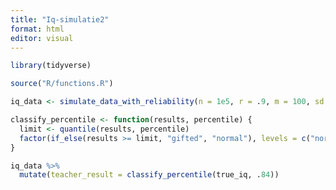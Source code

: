 ---
title: "Iq-simulatie2"
format: html
editor: visual
---

```{r}
library(tidyverse)
```

```{r}
source("R/functions.R")

iq_data <- simulate_data_with_reliability(n = 1e5, r = .9, m = 100, sd = 15)

classify_percentile <- function(results, percentile) {
  limit <- quantile(results, percentile)
  factor(if_else(results >= limit, "gifted", "normal"), levels = c("normal", "gifted"))
}

iq_data %>% 
  mutate(teacher_result = classify_percentile(true_iq, .84))

```
